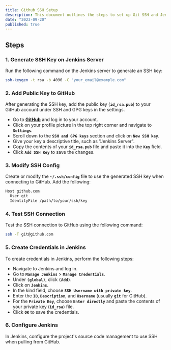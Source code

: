 ```yaml
---
title: Github SSH Setup
description: This document outlines the steps to set up Git SSH and Jenkins Public Key and addresses the problems encountered during the process.
date: "2023-09-20"
published: true
---
```


## Steps

### 1. Generate SSH Key on Jenkins Server

Run the following command on the Jenkins server to generate an SSH key:

```bash
ssh-keygen -t rsa -b 4096 -C "your_email@example.com"
```

### **2. Add Public Key to GitHub**

After generating the SSH key, add the public key (**`id_rsa.pub`**) to your GitHub account under SSH and GPG keys in the settings.

- Go to **[GitHub](https://github.com/)** and log in to your account.
- Click on your profile picture in the top right corner and navigate to **`Settings`**.
- Scroll down to the **`SSH and GPG keys`** section and click on **`New SSH key`**.
- Give your key a descriptive title, such as "Jenkins Server".
- Copy the contents of your **`id_rsa.pub`** file and paste it into the **`Key`** field.
- Click **`Add SSH Key`** to save the changes.

### **3. Modify SSH Config**

Create or modify the **`~/.ssh/config`** file to use the generated SSH key when connecting to GitHub. Add the following:

```bash
Host github.com
  User git
  IdentityFile /path/to/your/ssh/key
```

### **4. Test SSH Connection**

Test the SSH connection to GitHub using the following command:

```bash
ssh -T git@github.com
```

### **5. Create Credentials in Jenkins**

To create credentials in Jenkins, perform the following steps:

- Navigate to Jenkins and log in.
- Go to **`Manage Jenkins`** > **`Manage Credentials`**.
- Under **`(global)`**, click **`(Add)`**.
- Click on **`Jenkins`**.
- In the kind field, choose **`SSH Username with private key`**.
- Enter the **`ID`**, **`Description`**, and **`Username`** (usually **`git`** for GitHub).
- For the **`Private Key`**, choose **`Enter directly`** and paste the contents of your private key (**`id_rsa`**) file.
- Click **`OK`** to save the credentials.

### **6. Configure Jenkins**

In Jenkins, configure the project's source code management to use SSH when pulling from GitHub.